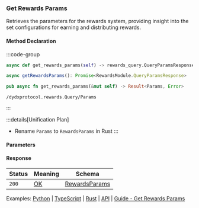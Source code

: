 ### Get Rewards Params

Retrieves the parameters for the rewards system, providing insight into the set configurations for earning and distributing rewards.

#### Method Declaration

:::code-group

```python [Python]
async def get_rewards_params(self) -> rewards_query.QueryParamsResponse
```

```typescript [TypeScript]
async getRewardsParams(): Promise<RewardsModule.QueryParamsResponse>
```

```rust [Rust]
pub async fn get_rewards_params(&mut self) -> Result<Params, Error>
```

```url [API]
/dydxprotocol.rewards.Query/Params
```

:::

:::details[Unification Plan]
- Rename `Params` to `RewardsParams` in Rust
:::

#### Parameters

#### Response

| Status | Meaning     | Schema                          |
| ------ | ----------- | ------------------------------- |
| `200`  | [OK]        | [RewardsParams]                  |

Examples: [Python] | [TypeScript] | [Rust] | [API] | [Guide - Get Rewards Params]

[Python]: https://github.com/dydxprotocol/v4-clients/blob/3e8c7e1b960291b7ef273962d374d9934a5c4d33/v4-client-py-v2/examples/validator_get_example.py#L184
[TypeScript]: https://github.com/dydxprotocol/v4-clients/blob/3e8c7e1b960291b7ef273962d374d9934a5c4d33/v4-client-js/examples/validator_get_example.ts#L97
[Rust]: https://github.com/dydxprotocol/v4-clients/blob/3e8c7e1b960291b7ef273962d374d9934a5c4d33/v4-client-rs/client/examples/validator_get.rs#L116
[API]: https://test-dydx-rest.kingnodes.com/dydxprotocol/v4/rewards/params
[Guide - Get Rewards Params]: ../../interaction/data#get-rewards-params

[OK]: /types/ok
[RewardsParams]: /types/rewards_params
